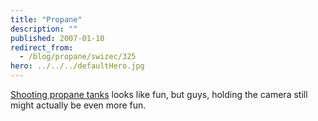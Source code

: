 ```yaml
---
title: "Propane"
description: ""
published: 2007-01-10
redirect_from:
  - /blog/propane/swizec/325
hero: ../../../defaultHero.jpg
---
```


[Shooting propane tanks](http://www.liveleak.com/view?i=08b0f84d82&c=1) looks like fun, but guys, holding the camera still might actually be even more fun.
